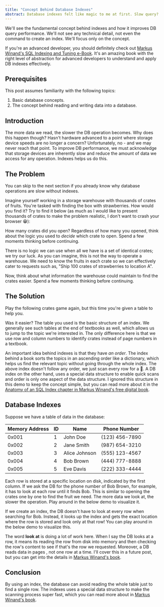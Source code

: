 ```yaml
---
title: "Concept Behind Database Indexes"
abstract: Database indexes felt like magic to me at first. Slow query? Create an index and see the magic happen! This simple strategy doesn't scale well, we need thoughtful consideration to create good indexes. We'll explore the fundamental concept behind indexes, which will help us understand more advanced concepts later on.
---
```


We'll see the fundamental concept behind indexes and how it improves DB query performance. We'll not see any technical detail, not even the command to create an index. We'll focus only on the concept.

If you're an advanced developer, you should definitely check out [Markus Winand's SQL Indexing and Tuning e-Book][1]. It's an amazing book with the right level of abstraction for advanced developers to understand and apply DB indexes effectively.

## Prerequisites

This post assumes familiarity with the following topics:

1. Basic database concepts.
2. The concept behind reading and writing data into a database.

## Introduction

The more data we read, the slower the DB operation becomes<InfoPopover info="As we'll see, we could end up reading a lot of data just trying to find a single row."/>. Why does this happen though? Hasn't hardware advanced to a point where storage device speeds are no longer a concern? Unfortunately, no - and we may never reach that point. To improve DB performance, we must acknowledge that storage devices are inherently slow and reduce the amount of data we access for any operation. Indexes helps us do this.

## The Problem

You can skip to the next section if you already know why database operations are slow without indexes.

Imagine yourself working in a storage warehouse with thousands of crates of fruits. You're tasked with finding the box with strawberries. How would you find it? Try to find it below (as much as I would like to present thousands of crates to make the problem realistic, I don't want to crash your browser 😁):

<FruitFinderGame fruitToFind="🍓" />

How many crates did you open? Regardless of how many you opened, think about the logic you used to _decide_ which crate to open. Spend a few moments thinking before continuing.

There is no logic we can use when all we have is a set of identical crates; we try our luck. As you can imagine, this is not the way to operate a warehouse. We need to know the fruits in each crate so we can effectively cater to requests such as, "Ship 100 crates of strawberries to location A".

Now, think about what information the warehouse could maintain to find the crates easier. Spend a few moments thinking before continuing.

## The Solution

Play the following crates game again, but this time you're given a table to help you.

<FruitFinderGame fruitToFind="🍒" showIndex={true} />

Was it easier? The table you used is the basic structure of an index. We generally see such tables at the end of textbooks as well, which allows us to jump to the topic we're interested in. The only difference here is that we use row and column numbers to identify crates instead of page numbers in a textbook.

An important idea behind indexes is that they have _an order_. The index behind a book sorts the topics in an ascending order like a dictionary, which helps us find the relevant topic without going through the whole index. The above index doesn't follow any order, we just scan every row for a 🍒. A DB index on the other hand, uses a special data structure to enable quick scans and order is only one aspect of the data structure. I ignored this structure in this demo to keep the concept simple, but you can read more about it in the [Anatomy of an SQL Index chapter in Markus Winand's free digital book][2].

## Database Indexes

Suppose we have a table of data in the database:

| Memory Address | ID  | Name          | Phone Number   |
| -------------- | --- | ------------- | -------------- |
| 0x001          | 1   | John Doe      | (123) 456-7890 |
| 0x002          | 2   | Jane Smith    | (987) 654-3210 |
| 0x003          | 3   | Alice Johnson | (555) 123-4567 |
| 0x004          | 4   | Bob Brown     | (444) 777-8888 |
| 0x005          | 5   | Eve Davis     | (222) 333-4444 |

Each row is stored at a specific location on disk, indicated by the first column. If we ask the DB for the phone number of Bob Brown, for example, it has to look at each row until it finds Bob. This is similar to opening the crates one by one to find the fruit we need. The more data we look at, the slower the operation. Play around in the below demo to visualize it.

<DatabaseIndexDemo withIndex={false} />
<Spacer size={64} />

If we create an index, the DB doesn't have to look at every row when searching for Bob. Instead, it looks up the index and gets the exact location where the row is stored and look only at that row! You can play around in the below demo to visualize this.

<DatabaseIndexDemo withIndex={true} />
<Spacer size={64} />

The word **look at** is doing a lot of work here. When I say the DB looks at a
row, it means its reading the row from disk into memory and then checking the
row's content to see if that's the row we requested. Moreover, a DB reads data
in pages <InfoPopover info="a collection of rows" />, not one row at a time. I'll cover this in a future post, but you can get into the details in [Markus Winand's book][2].

## Conclusion

By using an index, the database can avoid reading the whole table just to find a single row. The indexes uses a special data structure to make the scanning process super fast, which you can read more about in [Markus Winand's book][2].

[1]: https://use-the-index-luke.com/sql/table-of-contents
[2]: https://use-the-index-luke.com/sql/anatomy
